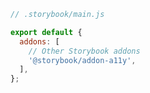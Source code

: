 ```js
// .storybook/main.js

export default {
  addons: [
    // Other Storybook addons
    '@storybook/addon-a11y',
  ],
};
```
